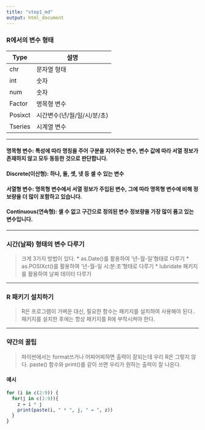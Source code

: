 ---
title: "step1_md"
output: html_document
---



### R에서의 변수 형태

Type | 설명
-|-
chr|문자열 형태
int|숫자
num|숫자
Factor|명목형 변수
Posixct|시간변수(년/월/일/시/분/초)
Tseries|시계열 변수
-----------------------

#### 명목형 변수: 특성에 따라 명칭을 주어 구분을 지어주는 변수, 변수 값에 따라 서열 정보가 존재하지 않고 모두 동등한 것으로 판단합니다.
#### Discrete(이산형): 하나, 둘, 셋, 넷 등 셀 수 있는 변수
#### 서열형 변수: 명목형 변수에서 서열 정보가 주입된 변수, 그에 따라 명목형 변수에 비해 정보량을 더 많이 포함하고 있습니다.
#### Continuous(연속형): 셀 수 없고 구간으로 정의된 변수 정보량을 가장 많이 품고 있는 변수입니다.

----------------------

### 시간(날짜) 형태의 변수 다루기
> 크게 3가지 방법이 있다.
* as.Date()를 활용하여 '년-월-일'형태로 다루기
* as.POSIXct()를 활용하여 '년-월-일 시:분:초'형태로 다루기
* lubridate 패키지를 활용하여 날짜 데이터 다루기

----------------------

### R 패키기 설치하기
> R은 프로그램이 가벼운 대신, 필요한 함수는 패키지를 설치하여 사용해야 된다.. 패키지를 설치한 후에는 항상 패키지를 R에 부착시켜야 한다.

----------------------

### 약간의 꿀팁
> 파이썬에서는 format쓰거나 어찌어찌하면 출력이 잘되는데 우리 R은 그렇지 않다.
> paste() 함수와 print()를 같이 쓰면 우리가 원하는 출력이 잘 나온다.

#### 예시
```{r}
for (i in c(2:9)) {
  for(j in c(1:9)){
    z = i * j
    print(paste(i, " * ", j, " = ", z))
  }
}
```